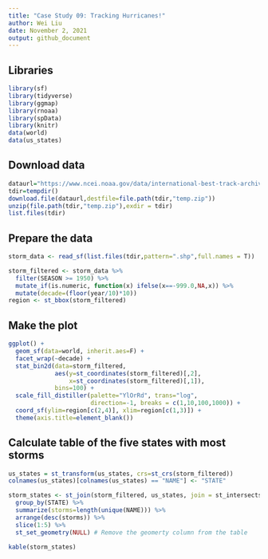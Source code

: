 ```yaml
---
title: "Case Study 09: Tracking Hurricanes!"
author: Wei Liu
date: November 2, 2021
output: github_document
---
```


## Libraries

```r
library(sf)
library(tidyverse)
library(ggmap)
library(rnoaa)
library(spData)
library(knitr)
data(world)
data(us_states)
```

## Download data

```r
dataurl="https://www.ncei.noaa.gov/data/international-best-track-archive-for-climate-stewardship-ibtracs/v04r00/access/shapefile/IBTrACS.NA.list.v04r00.points.zip"
tdir=tempdir()
download.file(dataurl,destfile=file.path(tdir,"temp.zip"))
unzip(file.path(tdir,"temp.zip"),exdir = tdir)
list.files(tdir)
```

## Prepare the data

```r
storm_data <- read_sf(list.files(tdir,pattern=".shp",full.names = T))

storm_filtered <- storm_data %>%
  filter(SEASON >= 1950) %>%
  mutate_if(is.numeric, function(x) ifelse(x==-999.0,NA,x)) %>%
  mutate(decade=(floor(year/10)*10))
region <- st_bbox(storm_filtered)
```

## Make the plot

```r
ggplot() +
  geom_sf(data=world, inherit.aes=F) +
  facet_wrap(~decade) +
  stat_bin2d(data=storm_filtered,
             aes(y=st_coordinates(storm_filtered)[,2],
                 x=st_coordinates(storm_filtered)[,1]),
             bins=100) +
  scale_fill_distiller(palette="YlOrRd", trans="log",
                       direction=-1, breaks = c(1,10,100,1000)) +
  coord_sf(ylim=region[c(2,4)], xlim=region[c(1,3)]) +
  theme(axis.title=element_blank())
```

## Calculate table of the five states with most storms

```r
us_states = st_transform(us_states, crs=st_crs(storm_filtered))
colnames(us_states)[colnames(us_states) == "NAME"] <- "STATE"

storm_states <- st_join(storm_filtered, us_states, join = st_intersects,left = F) %>%
  group_by(STATE) %>%
  summarize(storms=length(unique(NAME))) %>%
  arrange(desc(storms)) %>%
  slice(1:5) %>%
  st_set_geometry(NULL) # Remove the geomerty column from the table

kable(storm_states)
```